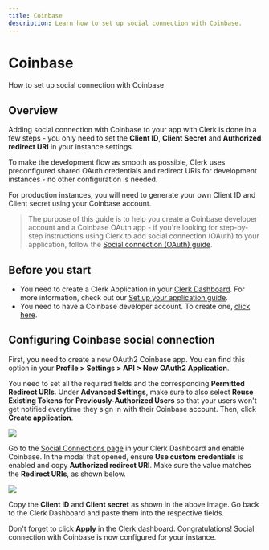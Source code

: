 ---
title: Coinbase
description: Learn how to set up social connection with Coinbase.
---

# Coinbase

How to set up social connection with Coinbase

## Overview

Adding social connection with Coinbase to your app with Clerk is done in a few steps - you only need to set the **Client ID**, **Client Secret** and **Authorized redirect URI** in your instance settings.

To make the development flow as smooth as possible, Clerk uses preconfigured shared OAuth credentials and redirect URIs for development instances - no other configuration is needed.

For production instances, you will need to generate your own Client ID and Client secret using your Coinbase account.

> The purpose of this guide is to help you create a Coinbase developer account and a Coinbase OAuth app - if you're looking for step-by-step instructions using Clerk to add social connection (OAuth) to your application, follow the [Social connection (OAuth) guide](https://clerk.com/docs/authentication/social-connections-oauth).

## Before you start

- You need to create a Clerk Application in your [Clerk Dashboard](https://dashboard.clerk.dev/). For more information, check out our [Set up your application guide](/docs/quickstarts/setup-clerk).
- You need to have a Coinbase developer account. To create one, [click here](https://www.coinbase.com/).

## Configuring Coinbase social connection

First, you need to create a new OAuth2 Coinbase app. You can find this option in your **Profile > Settings > API > New OAuth2 Application**.

You need to set all the required fields and the corresponding **Permitted Redirect URIs**. Under **Advanced Settings**, make sure to also select **Reuse Existing Tokens** for **Previously-Authorized Users** so that your users won't get notified everytime they sign in with their Coinbase account. Then, click **Create application**.

![](/docs/images/authentication-providers/coinbase/be8d81c63c6dfe3d63f30da2e3327903e637f971-1301x1647.png)

Go to the [Social Connections page](https://dashboard.clerk.dev/last-active?path=authentication/social) in your Clerk Dashboard and enable Coinbase. In the modal that opened, ensure **Use custom credentials** is enabled and copy **Authorized redirect URI**. Make sure the value matches the **Redirect URIs**, as shown below.

![](/docs/images/authentication-providers/coinbase/47fd5528d222a5040f58056493eab2f9d3c3ee5e-1303x1027.png)

Copy the **Client ID** and **Client secret** as shown in the above image. Go back to the Clerk Dashboard and paste them into the respective fields.

Don't forget to click **Apply** in the Clerk dashboard. Congratulations! Social connection with Coinbase is now configured for your instance.
